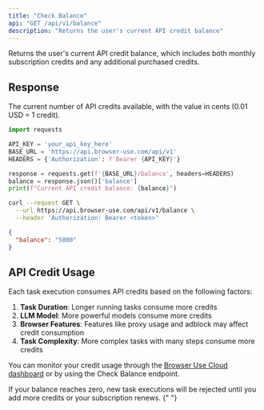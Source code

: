 ```yaml
---
title: "Check Balance"
api: "GET /api/v1/balance"
description: "Returns the user's current API credit balance"
---
```


Returns the user's current API credit balance, which includes both monthly subscription credits and any additional purchased credits.

## Response

<ResponseField name="balance" type="string">
  The current number of API credits available, with the value in cents (0.01 USD
  = 1 credit).
</ResponseField>

<RequestExample>

```python python
import requests

API_KEY = 'your_api_key_here'
BASE_URL = 'https://api.browser-use.com/api/v1'
HEADERS = {'Authorization': f'Bearer {API_KEY}'}

response = requests.get(f'{BASE_URL}/balance', headers=HEADERS)
balance = response.json()['balance']
print(f"Current API credit balance: {balance}")
```

```bash curl
curl --request GET \
  --url https://api.browser-use.com/api/v1/balance \
  --header 'Authorization: Bearer <token>'
```

</RequestExample>

<ResponseExample>

```json 200
{
  "balance": "5000"
}
```

</ResponseExample>

## API Credit Usage

Each task execution consumes API credits based on the following factors:

1. **Task Duration**: Longer running tasks consume more credits
2. **LLM Model**: More powerful models consume more credits
3. **Browser Features**: Features like proxy usage and adblock may affect credit consumption
4. **Task Complexity**: More complex tasks with many steps consume more credits

You can monitor your credit usage through the [Browser Use Cloud dashboard](https://cloud.browser-use.com/dashboard) or by using the Check Balance endpoint.

<Note>
  If your balance reaches zero, new task executions will be rejected until you
  add more credits or your subscription renews.
</Note>{" "}
